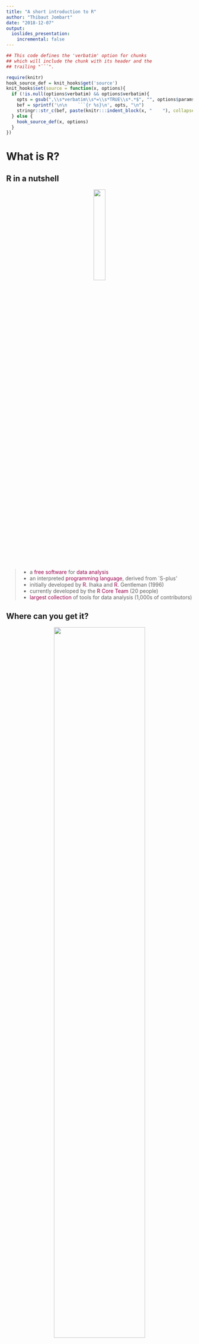 ```yaml
---
title: "A short introduction to R"
author: "Thibaut Jombart"
date: "2018-12-07"
output:
  ioslides_presentation:
    incremental: false
---
```




```r
## This code defines the 'verbatim' option for chunks
## which will include the chunk with its header and the
## trailing "```".

require(knitr)
hook_source_def = knit_hooks$get('source')
knit_hooks$set(source = function(x, options){
  if (!is.null(options$verbatim) && options$verbatim){
    opts = gsub(",\\s*verbatim\\s*=\\s*TRUE\\s*.*$", "", options$params.src)
    bef = sprintf('\n\n    ```{r %s}\n', opts, "\n")
    stringr::str_c(bef, paste(knitr:::indent_block(x, "    "), collapse = '\n'), "\n    ```\n")
  } else {
    hook_source_def(x, options)
  }
})
```






# What is **R**?

## **R** in a nutshell

<center><img src="../../img/slides/Rlogo.png" width="25%"></center>

<br>

> - a <font color="#99004d">free software</font> for <font color="#99004d">data analysis</font>
> - an interpreted <font color="#99004d">programming language</font>, derived from `S-plus'
> - initially developed by <font color="#99004d">R.</font> Ihaka and <font color="#99004d">R.</font> Gentleman (1996)
> - currently developed by the <font color="#99004d">R Core Team</font> (20 people)
> - <font color="#99004d">largest collection</font> of tools for data analysis (1,000s of contributors)





## Where can you get it?

<center><img src="../../img/slides/google_R.png" width="70%"></center>

> - The **R** project: [www.r-project.org](www.r-project.org)
> - archiving / distribution network CRAN: <br>[cran.r-project.org/mirrors.html](cran.r-project.org/mirrors.html)
> - available on Windows, MacOSX, Linux






## What can you do with it?

<center><img src="../../img/slides/swiss-army-knife.jpg" width="35%"></center>


> - <font color="#99004d">basic statistics</font>: statistical tests, linear modelling, multivariate analysis
> - <font color="#99004d">spatial statistics</font>: GIS, mapping, clustering
> - <font color="#99004d">graph theory</font>: social sciences, network analysis, graph algorithm
> - <font color="#99004d">genetics</font>: phylogenetic trees, genetic markers, genomics
> - <font color="#99004d">epidemiology!</font>
> - <font color="#99004d">much more</font>: see *task views* [cran.r-project.org/web/views/](cran.r-project.org/web/views/)









## What does "free" mean?

<center><img src="../../img/slides/money.jpg" width="65%"></center>

<br>

> - <font color="#99004d">Freedom</font> = *ability to make informed decisions*
> - you don't pay for it
> - the code is accessible by anyone
> - anyone can use, modify and share the code






## Getting started

<center><img src="../../img/slides/getting_started.jpg" width="45%"></center>

<br>

> - get **R** for your system (download from CRAN)

> - get a Graphical User Interface (GUI): <font color="#99004d">RStudio</font>, emacs + ESS, Tinn-R

> - (or at least) get a text editor to write code: notepad++, emacs, vi, Tinn-R, ...







## And then...

<center><img src="../../img/slides/rstudio_shot.png" width="65%"></center>







## Getting help

<center><img src="../../img/slides/ubuntu.jpg" width="30%"></center>

<br>

> - `?foo` or `help("foo")`: access the help page of `foo`
> - `??bar` or `help.search("foo")`: look for `foo` in help pages
> - dedicated <font color="#99004d">mailing lists</font>: [stat.ethz.ch/mailman/listinfo](stat.ethz.ch/mailman/listinfo)
> - the <font color="#99004d">RECON forum</font>: [http://www.repidemicsconsortium.org/forum/](http://www.repidemicsconsortium.org/forum/)
> - <font color="#99004d">google</font>







# Storing data in **R**

## How does **R** store information?

<center><img src="../../img/slides/mecanism.jpg" width="30%"></center>

> - <font color="#99004d">no files</font>, all in the <font color="#99004d">RAM</font> (i.e. temporary memory)
> - data, results, functions, etc. are all **R** <font color="#99004d">*objects*</font>
> - <font color="#99004d">one *object*</font> can be saved / loaded using `saveRDS`/`readRDS` (output: `.rds` files)
> - <font color="#99004d">several *objects*</font> can be saved / loaded using `save`/`load` (output: `.RData` files)
> - an <font color="#99004d">entire session</font> can be saved using `save.image`





## How to create objects? 

<center><img src="../../img/slides/create.png" width="35%"></center>

General syntax: `object_name <- content`:

```r
toto <- 1:8
toto # check content: 1, 2, 3, ...
toto <- "some text"
toto # content has changed
```





## <font color="#99004d">Round numbers</font>: `integer`

```r
a <- 1:10
a
class(a)
```






## <font color="#99004d">Decimal numbers</font>: `numeric`

```r
b <- c(-0.1, 10.123, pi)
b
class(b)
```





## <font color="#99004d">Text</font>: `character`

```r
a <- c("hello world", "this is fun", "even more fun coming")
a
class(a)
```





## <font color="#99004d">Categorical variables</font>: `factor`

```r
a <- factor(c("red", "blue", "green", "red", "green"))
a
class(a)
levels(a)
```





## <font color="#99004d">Booleans</font>: `logical`

The `logical` type can be `TRUE` or `FALSE`:

```r
a <- c(TRUE, FALSE, TRUE, TRUE)
a
class(a)
```




## Vectors

A `vector` stores several values of the <font color="#99004d">same type</font>
as a one-dimensional array:

```r
a <- c(1, 2, 10, -1, 1.123)
a
length(a)
```






## Matrices

A `matrix` stores several values of the <font color="#99004d">same type</font>
as a table:

```r
a <- matrix(sample(1:12), ncol = 4)
a
class(a)
dim(a)
```





## Data frames

A `data.frame` is a table where variables (columns) can have different types
(equivalent to a <font color="#99004d">spreadsheet</font>):

```r
a <- data.frame(age = c(10, 54, 3), sex = c("m", "f", "m"))
a
class(a)
dim(a)
```






## Lists

A `list` is a collection of objects of <font color="#99004d">any types and
sizes</font>, stored as different `slots`:

```r
age <- c(10, 54, 3)
sex <- factor(c("m", "f", "m"))
swab  <- matrix(
  sample(c("+", "-"), replace = TRUE, 10), nrow = 2,
  dimnames = list(NULL, paste("t", 1:5, sep = "")))
x <- list(age = age, gender = sex, swab_results = swab)
```





## Lists (continued)

```r
x
class(x)
length(x)
```






## Summary: basic object types`

- `integer`: integer numbers
- `numeric`: decimal numbers
- `character`: character strings
- `factor`: categorical variables
- `vector`: collection of values (1 dimensional array, same type)
- `matrix`: collection of values (table, same type)
- `data.frame`: columns can have different types, but same length (spreadsheet)
- `list`: collection of elements, no restriction of content
- `...`: classes for: DNA sequences, maps, networks, etc.






# Using functions


## What is a function?

<center><img src="../../img/slides/function.png" width="45%"></center>

A set of <font color="#99004d">operations</font> made on a given input.

Syntax: `function_name(argument1, argument2, ...)`

Example:

```r
rnorm(8, mean = 5, sd = 3)
```





## How to use a function?

Read the documentation by typing `?function_name`.

Example:

```r
?rnorm
```

<center><img src="../../img/slides/help_rnorm.png" width="50%"></center>





## Functions results need storing

For example:

```r
rnorm(5, mean = 3, sd = 2) # this result is not stored
toto <- rnorm(5, mean = 3, sd = 2) # store output in toto
toto
```





## Functions can be nested

For example:

```r
hist(rnorm(1000, mean = 3, sd = 2), col = rainbow(15))
```






# Handling objects

## Subsetting objects

<center><img src="../../img/slides/pick_apple.jpg" width="45%"></center>

<br>

Objects can be <font color="#99004d">subsetted</font> by *index*, *name*, or *logical*, using:

> - `object_name[]` for a vector
> - `object_name[rows, columns]` for a `matrix` / `data.frame`
> - `object_name[[]]` for a `list`




## Subsetting a vector: by index

`x[foo]` where `foo` is an `integer` vector

- <font color="#99004d">positive integers</font>: position of retained entries
- <font color="#99004d">negative integers</font>: position of discarded entries


```r
x <- 10:1
x
x[c(1, 2, 5)]
letters[2:10]
letters[-(1:20)]
```





## Subsetting a vector: logicals

`x[foo]` where `foo` is a `logical` vector, returns the values of `x` where `foo`
is `TRUE`:

```r
x <- 1:10
x < 5
x[x < 5]
```






## Subsetting a vector: names

`x[foo]` where `x` is named and `foo` is a `character` vector of retained names:

```r
x <- sample(1:100, 10)
names(x) <- letters[1:10]
x
x[c("c", "d", "a", "i")]
```










## Subsetting and replacing values

`x[foo] <- new.value` where `x[foo]` are values to be replaced with `new.value`:

```r
x <- round(rnorm(14), 2)
x
x[x< 0] <- 0
x
```










## Subsetting matrices and data frames

Same principle, with `x[lines, columns]`:

```r
x <- matrix(1:15, nrow = 3)
x
x[c(3,1), ]
x[2, 4:5]
```





## Subsetting lists

`x[foo]` to return a list, `x[[foo]]` for a single element:

```r
x <- list(a = rnorm(4), hi = "Hello", stuff = letters[1:10]); x
x[c(1,3)]
x[[3]]
x$stuff
```








# Using logical operations

## Logical operations 1/4

```r
a <- c(TRUE, TRUE, FALSE, FALSE)
b <- c(TRUE, FALSE, TRUE, FALSE)
rbind(a,b)
a & b # logical 'AND'
a | b # logical 'OR'
```





## Logical operations 2/4
```r
!a # not A
any(a) # at least one TRUE
all(a) # all TRUE
which(a) # indices of the TRUEs
```





## Logical operations 3/4
`is.na` is useful to spot missing data (NAs)
```r
a <- c(3,NA,2,5,NA,10)
is.na(a)
a[!is.na(a)]
```






## Logical operations 4/4
Logicals are numbers: `TRUE = 1`, `FALSE = 0`

```r
a <- -10:5
sum(a > 0)
mean(a > 0)
a * (a > 0)
```



## 

<br>

<center>
<img src="../../img/slides/the-end.jpg" width="100%">
</center>
